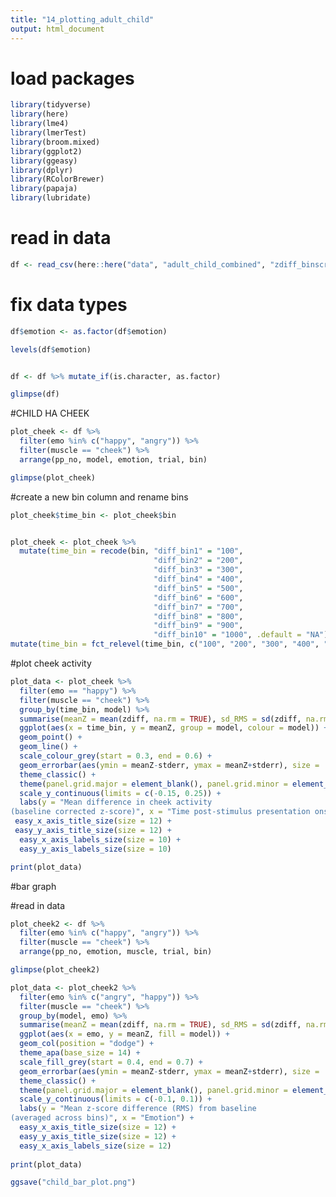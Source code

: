 ```yaml
---
title: "14_plotting_adult_child"
output: html_document
---
```


# load packages
```r
library(tidyverse)
library(here)
library(lme4)
library(lmerTest)
library(broom.mixed)
library(ggplot2) 
library(ggeasy)
library(dplyr)
library(RColorBrewer)
library(papaja)
library(lubridate)
```

# read in data 
```r
df <- read_csv(here::here("data", "adult_child_combined", "zdiff_binscreened2.csv"))
```

# fix data types

```r
df$emotion <- as.factor(df$emotion)

levels(df$emotion)


df <- df %>% mutate_if(is.character, as.factor)

glimpse(df)
```


#CHILD HA CHEEK

```r
plot_cheek <- df %>%
  filter(emo %in% c("happy", "angry")) %>%
  filter(muscle == "cheek") %>%
  arrange(pp_no, model, emotion, trial, bin)

glimpse(plot_cheek)
```


#create a new bin column and rename bins
```r

plot_cheek$time_bin <- plot_cheek$bin


plot_cheek <- plot_cheek %>%
  mutate(time_bin = recode(bin, "diff_bin1" = "100",
                                "diff_bin2" = "200", 
                                "diff_bin3" = "300", 
                                "diff_bin4" = "400", 
                                "diff_bin5" = "500", 
                                "diff_bin6" = "600", 
                                "diff_bin7" = "700", 
                                "diff_bin8" = "800",
                                "diff_bin9" = "900",
                                "diff_bin10" = "1000", .default = "NA")) %>%
mutate(time_bin = fct_relevel(time_bin, c("100", "200", "300", "400", "500", "600", "700", "800", "900", "1000"))) 

```



#plot cheek activity 

```r
plot_data <- plot_cheek %>%
  filter(emo == "happy") %>%
  filter(muscle == "cheek") %>%
  group_by(time_bin, model) %>%
  summarise(meanZ = mean(zdiff, na.rm = TRUE), sd_RMS = sd(zdiff, na.rm = TRUE), n = n(), stderr = sd_RMS/sqrt(n)) %>%
  ggplot(aes(x = time_bin, y = meanZ, group = model, colour = model)) +
  geom_point() +
  geom_line() +
  scale_colour_grey(start = 0.3, end = 0.6) +
  geom_errorbar(aes(ymin = meanZ-stderr, ymax = meanZ+stderr), size = .4, width = .4) +
  theme_classic() +
  theme(panel.grid.major = element_blank(), panel.grid.minor = element_blank(), panel.background = element_rect(colour = "black", size = 1)) +
  scale_y_continuous(limits = c(-0.15, 0.25)) +
  labs(y = "Mean difference in cheek activity 
(baseline corrected z-score)", x = "Time post-stimulus presentation onset (ms)") +
 easy_x_axis_title_size(size = 12) +
 easy_y_axis_title_size(size = 12) +
  easy_x_axis_labels_size(size = 10) +
  easy_y_axis_labels_size(size = 10)

print(plot_data)

```


#bar graph 

#read in data 

```r
plot_cheek2 <- df %>%
  filter(emo %in% c("happy", "angry")) %>%
  filter(muscle == "cheek") %>%
  arrange(pp_no, emotion, muscle, trial, bin)

glimpse(plot_cheek2)
```



```r
plot_data <- plot_cheek2 %>%
  filter(emo %in% c("angry", "happy")) %>%
  filter(muscle == "cheek") %>%
  group_by(model, emo) %>%
  summarise(meanZ = mean(zdiff, na.rm = TRUE), sd_RMS = sd(zdiff, na.rm = TRUE), n = n(), stderr = sd_RMS/sqrt(n)) %>%
  ggplot(aes(x = emo, y = meanZ, fill = model)) +
  geom_col(position = "dodge") +
  theme_apa(base_size = 14) +
  scale_fill_grey(start = 0.4, end = 0.7) +
  geom_errorbar(aes(ymin = meanZ-stderr, ymax = meanZ+stderr), size = .4, width = .4, position = position_dodge(.9)) +
  theme_classic() +
  theme(panel.grid.major = element_blank(), panel.grid.minor = element_blank(), panel.background = element_rect(colour = "black", size = 1)) +
  scale_y_continuous(limits = c(-0.1, 0.1)) +
  labs(y = "Mean z-score difference (RMS) from baseline
(averaged across bins)", x = "Emotion") +
  easy_x_axis_title_size(size = 12) +
  easy_y_axis_title_size(size = 12) +
  easy_x_axis_labels_size(size = 12)
  
print(plot_data)
```

```r
ggsave("child_bar_plot.png")
```
